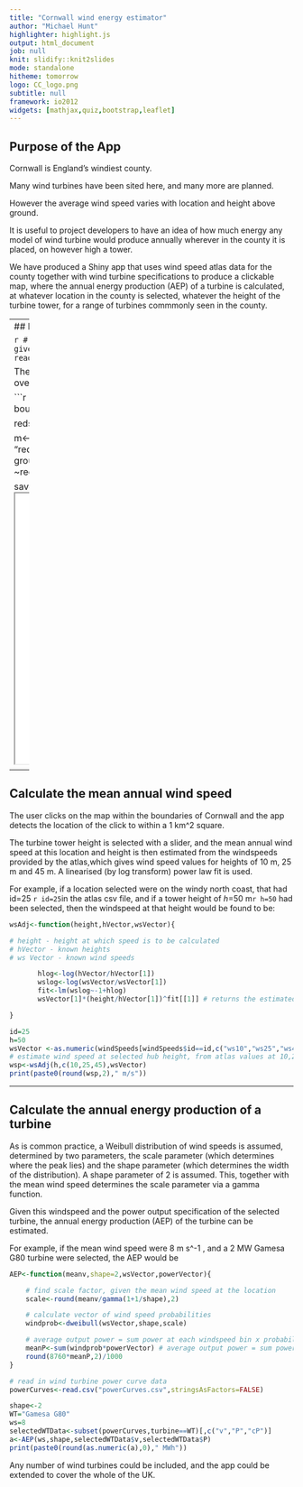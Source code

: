 ```yaml
---
title: "Cornwall wind energy estimator"
author: "Michael Hunt"
highlighter: highlight.js
output: html_document
job: null
knit: slidify::knit2slides
mode: standalone
hitheme: tomorrow
logo: CC_logo.png
subtitle: null
framework: io2012
widgets: [mathjax,quiz,bootstrap,leaflet]
---
```


## Purpose of the App
Cornwall is England's windiest county.  
  
Many wind turbines have been sited here, and many more are planned.  
  
  
However the average wind speed varies with location and height above ground.
  

It is useful to project developers to have an idea of how much energy any model of wind turbine would produce annually wherever in the county it is placed, on however high a tower.
    

We have produced a Shiny app that uses wind speed atlas data for the county together with wind turbine specifications to produce a clickable map, where the annual energy production (AEP) of a turbine is calculated, at whatever location in the county is selected, whatever the height of the turbine tower, for a range of turbines commmonly seen in the county.



--- 
## Display a map of Cornwall

```r
# read in wind speed map of Cornwall taken from the UK NOABL wind speed atlas.
# wind speeds are given for 10 m, 25 m and 45 m heights with 1 km2 resolution
windSpeeds<-read.csv("windspeeds.csv",stringsAsFactors=FALSE)
```

The leaflet package is used to display a clickable, zoomable map centred on Cornwall. In the app this is overlayed by an illustrative wind speed mesh.
  
```r
library(leaflet)
library(htmlwidgets)
library(knitr)
library(RColorBrewer)
library(raster)
# get Cornwall boundary data
adm <- getData('GADM', country='GBR', level=2)
cornwall=adm[adm$NAME_2=="Cornwall",]

reds = colorNumeric("BuPu", domain = NULL)

m<-leaflet(data = windSpeeds) %>%
    addTiles() %>% 
    addPolygons(data=cornwall, weight = 3, fillColor = "red", popup=NULL,fillOpacity = 0.) %>%
    addRectangles(~lon, ~lat, ~lon+0.014, ~lat+0.009, layerId =~id, group = NULL,stroke =     FALSE, color = "blue", weight = 1, opacity = 0, fill = TRUE,fillColor = ~reds(ws25),fillOpacity = 0.4) %>%
     setView(lng = -4.9, lat = 50.4, zoom = 8)

saveWidget(m, 'cornwall.html')
cat('<iframe src="cornwall.html" STYLE="width:800px;height:480px"> </iframe>')
```


---

## Calculate the mean annual wind speed

The user clicks on the map within the boundaries of Cornwall and the app detects the location of the click to within a 1 km^2 square. 

The turbine tower height is selected with a slider, and the mean annual wind speed at this location and height is then estimated from the windspeeds provided by the atlas,which gives wind speed values for heights of 10 m, 25 m and 45 m. A linearised (by log transform) power law fit is used.

For example, if a location selected were on the windy north coast, that had id=25 `r id=25`in the atlas csv file, and if a tower height of *h*=50 m`r h=50` had been selected, then the windspeed at that height would be found to be:

```r
wsAdj<-function(height,hVector,wsVector){

# height - height at which speed is to be calculated
# hVector - known heights
# ws Vector - known wind speeds

       hlog<-log(hVector/hVector[1])
       wslog<-log(wsVector/wsVector[1])
       fit<-lm(wslog~-1+hlog)
       wsVector[1]*(height/hVector[1])^fit[[1]] # returns the estimated wind speed at h=height

}
```

```r
id=25
h=50
wsVector <-as.numeric(windSpeeds[windSpeeds$id==id,c("ws10","ws25","ws45")])
# estimate wind speed at selected hub height, from atlas values at 10,25 and 45 m heights.
wsp<-wsAdj(h,c(10,25,45),wsVector)
print(paste0(round(wsp,2)," m/s"))
```


---

## Calculate the annual energy production of a turbine

As is common practice, a Weibull distribution of wind speeds is assumed, determined by two parameters, the scale parameter (which determines where the peak lies) and the shape parameter (which determines the width of the distribution). A shape parameter of 2 is assumed. This, together with the mean wind speed determines the scale parameter via a gamma function.
  
Given this windspeed and the power output specification of the selected turbine, the annual energy production (AEP) of the turbine can be estimated.
  
For example, if the mean wind speed were 8 m s^-1 , and a 2 MW Gamesa G80  turbine were selected, the AEP would be

```r
AEP<-function(meanv,shape=2,wsVector,powerVector){

    # find scale factor, given the mean wind speed at the location
    scale<-round(meanv/gamma(1+1/shape),2)

    # calculate vector of wind speed probabilities
    windprob<-dweibull(wsVector,shape,scale)

    # average output power = sum power at each windspeed bin x probability of each wind speed bin
    meanP<-sum(windprob*powerVector) # average output power = sum power at each windspeed bin x probability of each wind speed bin
    round(8760*meanP,2)/1000
}
```


```r
# read in wind turbine power curve data
powerCurves<-read.csv("powerCurves.csv",stringsAsFactors=FALSE)

shape<-2
WT="Gamesa G80"
ws=8
selectedWTData<-subset(powerCurves,turbine==WT)[,c("v","P","cP")]
a<-AEP(ws,shape,selectedWTData$v,selectedWTData$P)
print(paste0(round(as.numeric(a),0)," MWh"))

```
Any number of wind turbines could be included, and the app could be extended to cover the whole of the UK.



